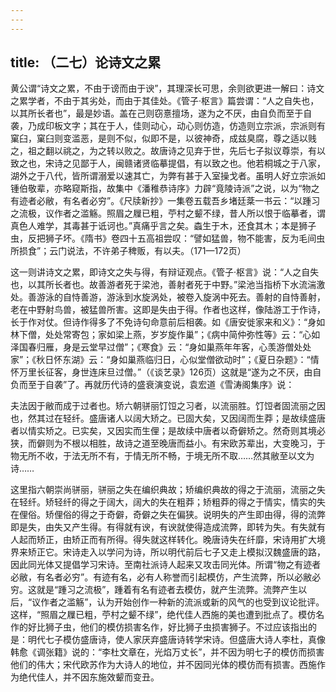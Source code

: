 ```yaml
---
---
---
```

title: （二七）论诗文之累
---




黄公谓“诗文之累，不由于谤而由于谀”，其理深长可思，余则欲更进一解曰：诗文之累学者，不由于其劣处，而由于其佳处。《管子·枢言》篇尝谓：“人之自失也，以其所长者也”，最是妙语。盖在己则窃憙擅场，遂为之不厌，由自负而至于自袭，乃成印板文字；其在于人，佳则动心，动心则仿造，仿造则立宗派，宗派则有窠臼，窠臼则变滥恶，是则不似，似即不是，以彼神奇，成兹臭腐，尊之适以贱之，祖之翻以祧之，为之转以败之。故唐诗之见弃于世，先后七子拟议尊崇，有以致之也，宋诗之见鄙于人，闽赣诸贤临摹提倡，有以致之也。他若桐城之于八家，湖外之于八代，皆所谓溺爱以速其亡，为弊有甚于入室操戈者。虽明人好立宗派如锺伯敬辈，亦略窥斯指，故集中《潘稚恭诗序》力辟“竟陵诗派”之说，以为“物之有迹者必敝，有名者必穷”。《尺牍新抄》一集卷五载吾乡堵廷棻一书云：“以踵习之流极，议作者之滥觞。照眉之屧已粗，苧村之颦不绿，昔人所以恨于临摹者，谓真色人难学，其毒甚于诋诃也。”真痛乎言之矣。螙生于木，还食其木；本是狮子虫，反把狮子坏。《隋书》卷四十五高祖尝叹：“譬如猛兽，物不能害，反为毛间虫所损食”；云门说法，不许弟子稗贩，有以夫。（171—172页）

这一则讲诗文之累，即诗文之失与得，有辩证观点。《管子·枢言》说：“人之自失也，以其所长者也。故善游者死于梁池，善射者死于中野。”梁池当指桥下水流湍激处。善游泳的自恃善游，游泳到水旋涡处，被卷入旋涡中死去。善射的自恃善射，老在中野射鸟兽，被猛兽所害。这即是失由于得。作者也这样，像陆游工于作诗，长于作对仗。但诗作得多了不免诗句命意前后相袭。如《唐安徙家来和义》：“身如林下僧，处处常寄包；家如梁上燕，岁岁旋作巢”；《病中简仲弥性等》云：“心如泽国春归雁，身是云堂早过僧”；《寒食》云：“身如巢燕年年客，心羡游僧处处家”；《秋日怀东湖》云：“身如巢燕临归日，心似堂僧欲动时”；《夏日杂题》：“情怀万里长征客，身世连床旦过僧。”（《谈艺录》126页）这就是“遂为之不厌，由自负而至于自袭”了。再就历代诗的盛衰演变说，袁宏道《雪涛阁集序》说：

夫法因于敝而成于过者也。矫六朝骈丽饤饾之习者，以流丽胜。饤饾者固流丽之因也，然其过在轻纤。盛唐诸人以阔大矫之。已固大矣，又因阔而生莽；是故续盛唐者以情实矫之。已实矣，又因实而生俚；是故续中唐者以奇僻矫之。然奇则其境必狭，而僻则为不根以相胜，故诗之道至晚唐而益小。有宋欧苏辈出，大变晚习，于物无所不收，于法无所不有，于情无所不畅，于境无所不取……然其敝至以文为诗……

这里指六朝崇尚骈丽，骈丽之失在编织典故；矫编织典故的得之于流丽，流丽之失在轻纤。矫轻纤的得之于阔大，阔大的失在粗莽；矫粗莽的得之于情实，情实的失在俚俗。矫俚俗的得之于奇僻，奇僻之失在偏狭。说明失的产生即由得，得的流弊即是失，由失又产生得。有得就有谀，有谀就使得造成流弊，即转为失。有失就有人起而矫正，由矫正而有所得。得失就这样转化。晚唐诗失在纤靡，宋诗用扩大境界来矫正它。宋诗走入以学问为诗，所以明代前后七子又走上模拟汉魏盛唐的路，因此同光体又提倡学习宋诗。至南社派诗人起来又攻击同光体。所谓“物之有迹者必敝，有名者必穷”。有迹有名，必有人称誉而引起模仿，产生流弊，所以必敝必穷。这就是“踵习之流极”，踵着有名有迹者去模仿，就产生流弊。流弊产生以后，“议作者之滥觞”，认为开始创作一种新的流派或新的风气的也受到议论批评。这样，“照眉之屧已粗，苧村之颦不绿”，绝代佳人西施的美也遭到批点了。模仿名作的好比狮子虫，他们的模仿损害名作，好比狮子虫损害狮子。不过应该指出的是：明代七子模仿盛唐诗，使人家厌弃盛唐诗转学宋诗。但盛唐大诗人李杜，真像韩愈《调张籍》说的：“李杜文章在，光焰万丈长”，并不因为明七子的模仿而损害他们的伟大；宋代欧苏作为大诗人的地位，并不因同光体的模仿而有损害。西施作为绝代佳人，并不因东施效颦而变丑。